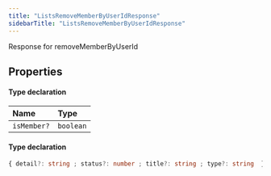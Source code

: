```yaml
---
title: "ListsRemoveMemberByUserIdResponse"
sidebarTitle: "ListsRemoveMemberByUserIdResponse"
---
```


Response for removeMemberByUserId

## Properties

<ResponseField name="data" type="Object">


#### Type declaration
</ResponseField>


| Name | Type |
| :------ | :------ |
| `isMember?` | `boolean` |




<ResponseField name="errors" type="Object">


#### Type declaration

```ts
{ detail?: string ; status?: number ; title?: string ; type?: string  }[]
```
</ResponseField>

